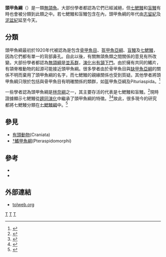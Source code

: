 {{Automatic Taxobox
|taxon=Cephalaspidomorphi
| authority = 
| image = Cephalaspis Lyellii.jpg
| image_caption = [[頭甲魚屬|頭甲魚屬]]
| subdivision_ranks = 类别
| subdivision=
* [[滅絕|†]][[骨甲魚綱|骨甲魚綱]] Osteostraci
* [[滅絕|†]][[盔甲魚綱|盔甲魚綱]] Galeaspida
* [[滅絕|†]][[茄甲鱼纲|茄甲鱼纲]] Pituriaspida
* [[滅絕|†]][[缺甲魚綱|缺甲魚綱]] Anaspida
* [[七鰓鰻亞綱|七鰓鰻亞綱]] Hyperoartia
* [[盲鰻亞綱|盲鰻亞綱]] Myxini
}}
'''頭甲魚綱'''（{{Species name|Cephalaspidomorphi}}）是一類[[無頷總綱|無頜]][[魚|魚]]。大部份學者都認為它們已經滅絕，但[[七鰓鰻|七鰓鰻]]和[[盲鰻|盲鰻]]有時也會被分類到此類之中。若七鰓鰻和盲鰻包含在內，頭甲魚綱的年代由[[志留紀|志留紀]]及[[泥盆紀|泥盆紀]]延至今天。

== 分類 ==
頭甲魚綱最初於1920年代被認為是包含[[骨甲魚綱|骨甲魚目]]、[[盔甲魚亞綱|盔甲魚亞綱]]、[[盲鰻|盲鰻]]及[[七鰓鰻|七鰓鰻]]，因為它們都有單一的背部鼻孔。自此以後，有關無頜魚類之間關係的意見有所改變。大部份學者都認為[[無頜綱|無頜綱]]是[[並系群|並系群]]，[[演化|演化]]出[[有頷下門|有頷下門]]。由於擁有共同的鰭片，有頜脊椎動物的起源可能接近頭甲魚綱。很多學者由於骨甲魚目與[[缺甲魚亞綱|缺甲魚亞綱]]的關係不明而棄用了頭甲魚綱的名字，而七鰓鰻的親緣關係也受到質疑。其他學者將頭甲魚綱只限於包括與骨甲魚目有明確關係的類群，如盔甲魚亞綱及Pituriaspida。<ref name="Palaeos">{{Cite web|last=White|first=Toby|title=Thelodonti: Cephalaspidomorphi|work=Palaeos|url=http://www.palaeos.com/Vertebrates/Units/050Thelodonti/050.400.html#Cephalaspidomorphi|accessdate=2009-10-27|deadurl=yes|archiveurl=https://web.archive.org/web/20090306221641/http://www.palaeos.com/Vertebrates/Units/050Thelodonti/050.400.html#Cephalaspidomorphi|archivedate=2009-03-06}}</ref>

一些學者認為頭甲魚綱是[[林奈綱|林奈綱]]之一，其主要存活的代表是七鰓鰻和盲鰻。<ref name="Nelson 1994">{{cite book en|author=Nelson, Joseph S.|year=1994|title=Fishes of the World|url=https://archive.org/details/fishesofworld0000nels|edition=Third|publisher=John Wiley and Sons|id=ISBN 0-471-54713-1}}</ref>現時證據顯示七鰓鰻從[[趨同演化|趨同演化]]中繼承了頭甲魚綱的特徵。<ref name="Forey & Janvier">{{Cite book en|authors=Forey, Peter, & Janvier, Philippe|year=2000|chapter=Agnathans and the origin of jawed vertebrates|title=Shaking the tree: readings from Nature in the history of life|editor=Gee Henry|pages=251–66|place=USA|publisher=University of Chicago Press; Nature/Macmillan Magazines|id=ISBN 978-0-226-28497-2}}</ref><ref name="Janvier 2008">{{cite journal en|author=Janvier, Philippe|year=2008|title=Early Jawless Vertebrates and Cyclostome Origins|journal=Zoological Science|volume=25|pages=1045–56|doi=10.2108/zsj.25.1045}}</ref>故此，很多現今的研究都將七鰓鰻分類在[[七鰓鰻綱|七鰓鰻綱]]中。<ref name="Nelson 2006">{{cite book en|author=Nelson, J. S.|year=2006|title=Fishes of the World|url=https://archive.org/details/fishesworld00nels|publisher=John Wiley and Sons, Inc|location=New York|edition=4th|pages=[https://archive.org/details/fishesworld00nels/page/n621 601] pp.|id=ISBN 0-471-25031-7}}</ref>

==參見==
*[[有頭動物|有頭動物]](Craniata)
*[[滅絕|†]][[鰭甲魚綱|鰭甲魚綱]](Pteraspidomorphi)

== 參考 ==
{{reflist}}
* {{Cite book en|author=Janvier, Philippe|title=Early Vertebrates|location=Oxford, New York|publisher=Oxford University Press|year=1998|id=ISBN 0-19-854047-7}}
* {{Cite journal en|author=Stensiö, E. A.|year=1927|title=The Devonian and Downtonian vertebrates of Spitsbergen. 1. Family Cephalaspidae|journal=Skrifter om Svalbard og Ishavet|volume=12|pages=1-391}}

== 外部連結 ==
* [http://tolweb.org/Vertebrata/14829 tolweb.org] {{Wayback|url=http://tolweb.org/Vertebrata/14829 |date=20210422054842 }}
{{魚類演化}}
{{Taxonbar}}
[[Category:頭甲魚綱|T]]
[[Category:無頜總綱|T]]
[[Category:棄用分類單元|T]]